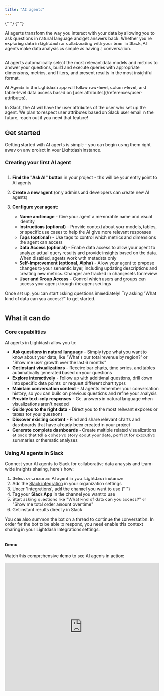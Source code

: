 ```yaml
---
title: "AI agents"
---
```


<CardGroup cols={2} iconType="solid" horizontal>
  {" "}
  <Card title="Cloud Pro" icon="bolt" /> <Card
    title="Cloud Enterprise"
    icon="rocket"
  />{" "}
</CardGroup>

AI agents transform the way you interact with your data by allowing you to ask questions in natural language and get answers back. Whether you're exploring data in Lightdash or collaborating with your team in Slack, AI agents make data analysis as simple as having a conversation.

<Frame>
  <img src="/images/guides/ai-agent-chat-intro.png" alt="" />
</Frame>

AI agents automatically select the most relevant data models and metrics to answer your questions, build and execute queries with appropriate dimensions, metrics, and filters, and present results in the most insightful format.

<Info>
AI Agents in the Lightdash app will follow row-level, column-level, and table-level data access based on [user attributes](/references/user-attributes).

In Slack, the AI will have the user attributes of the user who set up the agent. We plan to respect user attributes based on Slack user email in the future, reach out if you need that feature!

</Info>

## Get started

Getting started with AI agents is simple - you can begin using them right away on any project in your Lightdash instance.

### Creating your first AI agent

<Frame>
  <img src="/images/guides/ai-agent-create.png" alt="" />
</Frame>

1. **Find the "Ask AI" button** in your project - this will be your entry point to AI agents
2. **Create a new agent** (only admins and developers can create new AI agents)
3. **Configure your agent:**

   - **Name and image** - Give your agent a memorable name and visual identity
   - **Instructions (optional)** - Provide context about your models, tables, or specific use cases to help the AI give more relevant responses
   - **Tags (optional)** - Use tags to control which metrics and dimensions the agent can access
   - **Data Access (optional)** - Enable data access to allow your agent to analyze actual query results and provide insights based on the data. When disabled, agents work with metadata only
   - **Self-Improvement (optional, Alpha)** - Allow your agent to propose changes to your semantic layer, including updating descriptions and creating new metrics. Changes are tracked in changesets for review
   - **User and Group Access** - Control which users and groups can access your agent through the agent settings

Once set up, you can start asking questions immediately! Try asking "What kind of data can you access?" to get started.

<Frame>
  <img src="/images/guides/ai-agent-chat-intro-response.png" alt="" />
</Frame>

## What it can do

### Core capabilities

AI agents in Lightdash allow you to:

- **Ask questions in natural language** - Simply type what you want to know about your data, like "What's our total revenue by region?" or "Show me user growth over the last 6 months"
- **Get instant visualizations** - Receive bar charts, time series, and tables automatically generated based on your questions
- **Explore interactively** - Follow up with additional questions, drill down into specific data points, or request different chart types
- **Maintain conversation context** - AI agents remember your conversation history, so you can build on previous questions and refine your analysis
- **Provide text-only responses** - Get answers in natural language when visualizations aren't needed
- **Guide you to the right data** - Direct you to the most relevant explores or tables for your questions
- **Discover existing content** - Find and share relevant charts and dashboards that have already been created in your project
- **Generate complete dashboards** - Create multiple related visualizations at once that tell a cohesive story about your data, perfect for executive summaries or thematic analyses

### Using AI agents in Slack

Connect your AI agents to Slack for collaborative data analysis and team-wide insights sharing, here's how:

1. Select or create an AI agent in your Lightdash instance
2. Add the [Slack integration](https://docs.lightdash.com/guides/using-slack-integration#using-the-slack-integration) in your organization settings
3. Under 'Integrations', add the channel you want to use
   {" "}
   <Frame>
     <img src="/images/guides/ai-agent-set-slack-channel.png" alt="" />
   </Frame>
4. Tag your **Slack App** in the channel you want to use
5. Start asking questions like "What kind of data can you access?" or "Show me total order amount over time"
6. Get instant results directly in Slack

You can also summon the bot on a thread to continue the conversation. In order for the bot to be able to respond, you need enable this context sharing in your Lightdash Integrations settings.

<Frame>
  <img src="/images/guides/ai-agent-slack-thread-consent.png" alt="" />
</Frame>

#### Demo

Watch this comprehensive demo to see AI agents in action:

<Frame>
  <iframe
    width="100%"
    height="420"
    src="https://www.loom.com/embed/f38e27fee7784e7f95538613b3b77bb5?sid=a13feb5b-fef3-4f68-9fbf-e54f928c28e5"
    frameborder="0"
    webkitallowfullscreen
    mozallowfullscreen
    allowfullscreen
  />
</Frame>

## Agent memory and learning

<Info>Agent memory can be modified by admins and developers only</Info>

AI agents can now learn from your corrections and feedback. When you correct an agent's response or guide it to better understand your data, the agent can automatically update its own instructions to remember these preferences for future conversations. The memory will only be saved if you approve the agent's suggested learning.

### How it works

- When an agent makes a mistake or you provide clarification, it can capture this feedback
- The agent updates its instructions field with the new learning
- All future conversations with that agent will benefit from this accumulated knowledge
- Memories are stored directly in the agent's instructions, which you can view and edit in agent settings

### What agents can learn

Agents can learn various types of corrections and preferences:

- **Which tables or explores to use** for specific types of queries
- **Field selection preferences** like "always use net_revenue instead of gross_revenue when generating revenue charts"
- **Filter logic** such as "exclude test accounts when counting customers"
- **General preferences** about formatting, ordering, or analysis approaches

## Self-Improvement

<Warning>
  This feature is currently in Alpha. Enable it in your agent settings to start
  testing with your team.
</Warning>

AI agents can now improve your semantic layer by proposing changes to your data models. When enabled, agents can update field descriptions, create new metrics, and refine your data documentation based on conversations and user feedback. All changes are tracked in changesets and can be reviewed or reverted at any time.

### How it works

When self-improvement is enabled, your AI agent can:

1. **Propose changes** to your semantic layer during conversations
2. **Apply changes immediately** to a changeset (batch of changes)
3. **Track all modifications** with full history and attribution
4. **Allow review and rejection** of changes by authorized users

Changes are visible in the chat interface and can be managed through the Project Settings > Changesets page.

<Accordion title="View self-improvement changes in chat">
  <Frame caption="Updating a description of a dimension">
    <img
      src="/images/guides/ai-agents/self-improvement-chat-1.png"
      alt="Self-improvement changes in chat updating a description of a dimension"
    />
  </Frame>
  <Frame caption="Creating a custom metric">
    <img
      src="/images/guides/ai-agents/self-improvement-chat-2.png"
      alt="Self-improvement changes in chat custom metric"
    />
  </Frame>
</Accordion>

### What agents can improve

**Update descriptions** for better documentation:

- Explore descriptions to clarify data sources and use cases
- Metric descriptions to explain calculations and business logic
- Dimension descriptions to provide field context

**Create new metrics** based on conversations:

- Custom aggregations derived from existing dimensions

### Enabling self-improvement

To enable self-improvement for an agent:

1. Go to your agent settings
2. Toggle the "Enable Self-Improvement" switch
3. Save your changes

<Accordion title="How to enable self-improvement">
  <Frame>
    <img
      src="/images/guides/ai-agents/enable-self-improvement.png"
      alt="Enable self-improvement toggle"
    />
  </Frame>
</Accordion>

<Info>Only admins and developers can enable and use self-improvement</Info>

### Managing changes

All proposed changes are tracked in changesets, which you can access from Project Settings:

**View all changes:**

- Navigate to Project Settings > Changesets
- See a complete list of proposed changes with details about what was modified
- View who proposed each change and when

<Accordion title="Viewing changes in changeset view from project settings">
  <Frame>
    <img
      src="/images/guides/ai-agents/changeset-view.png"
      alt="Self-improvement changes in changeset view from project settings"
    />
  </Frame>
</Accordion>

**Review changes in chat:**

- Each proposed change appears as a card in the conversation
- Click "View Changeset" to see the full details
- Use the "Reject" button to revert changes you don't want

**Revert changes:**

- Individual changes can be rejected directly from the chat interface
- Use "Revert" in the changesets page to undo specific changes
- Use "Revert All" to undo multiple changes at once
- If a project is re-deployed, the changeset will be applied if possible

<Warning>
  Once a change is reverted, the action cannot be undone. The semantic layer
  will return to its previous state for that field or metric.
</Warning>

## Best practices

To get the most accurate and useful answers from your AI agents, follow these best practices for preparing your data and configuring your agents.

### Think specialized, not general

Think of AI agents as your specialized analysts - each one can be configured to focus on specific areas of your business. For example, you might create a "Marketing Assistant" that only has access to marketing data like campaign performance, lead generation, and customer acquisition metrics. This focused approach ensures more accurate, relevant responses and prevents sensitive data from being accessible to the wrong teams. To find out more about how to configure specific access, see [Limiting access to specific explores/fields](#limiting-access-to-specific-explores/fields).

### Document your data thoroughly

Good documentation is crucial for AI to understand your data models and provide meaningful insights. The quality of the results depend on the quality of your metadata and documentation.

- **Write clear, descriptive names** for metrics and dimensions
- **Add detailed descriptions** to all metrics and dimensions explaining what they represent
- **Include example questions** in descriptions that AI could answer with the metric
- **Use AI hints** to provide additional context specifically for AI agents

Remember: If your colleague wouldn't understand your documentation, neither will the AI agent. The more context you provide, the better the AI can interpret and analyze your data.

#### Using AI hints

AI hints are specialized metadata fields that provide additional context specifically for AI agents. These hints help the AI better understand your data models, business logic, and how to interpret your metrics and dimensions.

<Info>
  AI hints are internal metadata used only by AI agents and are not displayed to
  users in the Lightdash interface. When both AI hints and descriptions are
  present, AI hints take precedence for AI agent prompts.
</Info>

AI hints support both string and array of strings formats. The array format allows you to organize multiple distinct pieces of information as separate hints, making them easier to read and maintain.

You can add AI hints at three levels:

**Model-level hints** - Provide context about the entire table:

<CodeGroup>

```yaml dbt 1.10+
models:
  - name: customers
    config:
      meta:
        ai_hint:
          - This is a customers table containing customer information and derived facts
          - Use this for customer demographics, behavior analysis, and segmentation
```

```yaml dbt <=1.9
models:
  - name: customers
    meta:
      ai_hint:
        - This is a customers table containing customer information and derived facts
        - Use this for customer demographics, behavior analysis, and segmentation
```

</CodeGroup>

String format:

<CodeGroup>

```yaml dbt 1.10+
models:
  - name: customers
    config:
      meta:
        ai_hint: |
          This is a customers table containing customer information and derived facts.
          Use this for customer demographics, behavior analysis, and segmentation.
```

```yaml dbt <=1.9
models:
  - name: customers
    meta:
      ai_hint: |
        This is a customers table containing customer information and derived facts.
        Use this for customer demographics, behavior analysis, and segmentation.
```

</CodeGroup>

**Dimension-level hints** - Explain individual columns:

<CodeGroup>

```yaml dbt 1.10+
columns:
  - name: last_name
    config:
      meta:
        dimension:
          ai_hint:
            - Customer's last name
            - Contains PII data - use for identification but be mindful of privacy
```

```yaml dbt <=1.9
columns:
  - name: last_name
    meta:
      dimension:
        ai_hint:
          - Customer's last name
          - Contains PII data - use for identification but be mindful of privacy
```

</CodeGroup>

**Metric-level hints** - Clarify what metrics measure:

<CodeGroup>

```yaml dbt 1.10+
columns:
  - name: customer_id
    config:
      meta:
        metrics:
          unique_customer_count:
            type: count_distinct
            ai_hint:
              - Unique customer count for business reporting
              - Use this for customer acquisition and retention analysis
```

```yaml dbt <=1.9
columns:
  - name: customer_id
    meta:
      metrics:
        unique_customer_count:
          type: count_distinct
          ai_hint:
            - Unique customer count for business reporting
            - Use this for customer acquisition and retention analysis
```

</CodeGroup>

### Writing effective instructions

Think of your instructions as teaching your AI agent about your world. The better you explain your business context and preferences, the more useful and relevant your agent's responses will be.

Focus on four key areas: what your agent should know about your industry, your team's goals and constraints, how you like data analyzed, and how results should be communicated.

#### What to include

- **Industry terminology and key metrics** including acronyms your team uses regularly (e.g., "CPM means Cost Per Mille, not cost per mile" or "Our ARR calculations exclude one-time setup fees")
- **Communication style** for how results should be presented to your team (e.g., "Keep explanations simple for non-technical stakeholders" or "Always include actionable next steps")
- **Business constraints** like regulatory requirements or budget limitations that affect decision-making
- **Analysis preferences** your team relies on (e.g., "Always compare month-over-month growth" or "Flag any churn rates above 5% as concerning")
- **Context for interpreting your data** (e.g., "Our Q4 always shows higher sales due to holiday promotions" or "Weekend traffic is typically 40% lower")

<Check>
  **Good example - Sales Team Agent:** <br />
  You analyze sales performance for our SaaS company. Focus on MRR, churn, and pipeline
  health. When MRR growth drops below 10% month-over-month, flag it as concerning.
  Present insights in simple terms that our sales managers can act on immediately.
  Always include trend explanations and next steps.
</Check>

#### What to avoid

- **Contradictory instructions** that create confusion about priorities
- **Overly complex rules** that are hard to follow consistently
- **Vague guidance** like "be helpful" without explaining what that means for your situation
- **Too many different focus areas** in one agent, remember to keep each agent focused, there are no limits on the number of agents you can create!
- **Restating basic features**, don't tell the AI to "create charts" since it already does that

<Danger>
  **Poor example - Too vague:** <br />
  Be helpful and analyze data well. Create good charts and explain things clearly.
</Danger>

## Set up multiple agents

You can create multiple AI agents, each configured for different tasks, tones, languages, or teams. Each agent can have access to different datasets to focus results and give more accurate answers.

<Frame>
  <iframe
    width="100%"
    height="420"
    src="https://www.loom.com/embed/26adbd03cf2049ddb81e015f9756a4bb?sid=dae39714-3c86-4254-af23-bb2def551fba"
    frameborder="0"
    webkitallowfullscreen
    mozallowfullscreen
    allowfullscreen
  />
</Frame>

### Limiting access to specific explores and fields

For each AI agent, you can configure which fields are used to answer questions using the tags you've defined in your YAML files. You can add one or many tags - fields with **any** of the tags in the list will be considered by the AI agent.
Use tags to control which metrics and dimensions each AI agent can access. This helps focus the AI on the most relevant data for analysis and ensures agents only work with appropriate datasets. You can add tags at the model level to give access to entire explores, or at the individual metric and dimension level for more granular control.

#### Adding tags at the model level

Tag entire models to give your AI agent access to all metrics and dimensions within that explore:

<CodeGroup>

```yaml dbt 1.10+
models:
  - name: marketing_campaigns
    config:
      meta:
        tags: ["marketing", "ai"] #    <--------- tagging the entire model
    columns:
      - name: campaign_name
        config:
          meta:
            dimension:
              type: string
      - name: impressions
        config:
          meta:
            metrics:
              total_impressions:
                type: sum
```

```yaml dbt <=1.9
models:
  - name: marketing_campaigns
    meta:
      tags: ["marketing", "ai"] #    <--------- tagging the entire model
    columns:
      - name: campaign_name
        meta:
          dimension:
            type: string
      - name: impressions
        meta:
          metrics:
            total_impressions:
              type: sum
```

</CodeGroup>

#### Adding tags to individual metrics & dimensions

For more granular control, tag specific metrics and dimensions:

<CodeGroup>

```yaml dbt 1.10+
models:
  - name: orders
    columns:
      - name: status
        config:
          meta:
            dimension:
              tags: ["ai", "sales"] # <--------- tagging the dimension
      - name: location
        config:
          meta:
            dimension:
              tags: ["ai", "operations"] # <--------- taggint the dimension
      - name: amount
        description: Total amount of the order
        config:
          meta:
            metrics:
              total_order_amount:
                type: sum
                format: usd
                round: 2
                tags: ["ai", "finance"] # <--------- tagging the metric
```

```yaml dbt <=1.9
- name: orders
  columns:
    - name: status
      meta:
        dimension:
          tags: ['ai', 'sales'] #    <--------- tagging the dimension
     - name: location
      meta:
        dimension:
          tags: ['ai', 'operations'] #    <--------- taggint the dimension
    - name: amount
      description: Total amount of the order
      meta:
        metrics:
          total_order_amount:
            type: sum
            format: usd
            round: 2
            tags: ['ai', 'finance'] #    <--------- tagging the metric
```

</CodeGroup>

## Data Access Control

AI agents offer flexible data access control to balance insights with privacy and security. By default, agents work with metadata only, but you can optionally enable data access for deeper analysis.

### Data access modes

**Metadata-only mode (default):**

- Agents can see your data structure, field names, and model definitions
- They can generate appropriate queries and visualizations
- No actual data values (except for one-row query results) are shared with the agent
- Perfect for exploring data structure and creating initial analyses

**Data access enabled:**

- Agents receive actual query results in addition to metadata
- Can provide specific insights, identify trends, and analyze patterns in your data
- Offers detailed summaries and data-driven recommendations
- Can search for actual field values to ensure accurate filters when building visualizations
- Only shares data when explicitly enabled per agent

<Info>
  Data access is optional and controlled per agent. When disabled, agents only
  work with your data model structure and cannot see actual data values. This
  ensures sensitive information is only shared when you explicitly choose to
  enable this capability.
</Info>

<Accordion title="How to enable data access">
  To enable data access, go to your agent settings and toggle the "Data Access"
  option.
  <Frame>
    <img
      src="/images/guides/ai-agents/enable-data-access.png"
      alt="How to enable data access for AI agents"
    />
  </Frame>
</Accordion>

## User-defined evaluations

Create custom evaluation suites to batch test your agent's performance and ensure consistent, high-quality responses across different scenarios.

<Frame>
  <img
    src="/images/guides/ai-agents/evals-eval-details.png"
    alt="AI Agent evaluation details interface"
  />
</Frame>

### How evaluations work

1. **Define evaluation questions** - Build a set of test questions for each agent. You can either:
   - Manually create questions that represent common use cases
   - Select responses from existing agent conversations in the admin page to add to your evaluation set
     <Accordion title="Adding questions from existing conversations">
       <Frame>
         <img
           src="/images/guides/ai-agents/evals-add-to-evals-1.png"
           alt="AI Agent evaluation details interface"
         />
       </Frame>
     </Accordion>
2. **Run batch tests** - Execute all prompts in your evaluation set against the agent to see how it responds

3. **Review results** - Manually review the agent's responses to ensure they meet your quality standards and expectations

### Using feedback to improve evaluations

Encourage your team to actively use the thumbs-up/thumbs-down feature when interacting with AI agents. This feedback helps admins in two key ways:

- **Identify improvement areas** - Thumbs-down responses highlight where the agent needs work
- **Build better evaluation sets** - Filter and easily add thumbs-down responses to your evaluation suite to test fixes and prevent regressions

This systematic testing approach helps you:

- Verify agent performance before deploying changes
- Ensure consistency across common queries

## FAQs

1. Does Lightdash store the query data?

Lightdash only stores simple one-line answers so you can look back at your conversation history. We also save the basic query info to recreate these when needed. The actual data and detailed results stays in your warehouse and gets pulled fresh when the results are revisited (unless data access is enabled).

2. Why can't I set multiple Agents for the same Slack channel?

Since you have to mention the Slack App for your organization, and to avoid unexpected results, we don't allow multiple agents for the same slack channel. To align with best practices, we recommend one slack channel per project, so you prompt with confidence.

## Known limitations

<Info>
  These limitations reflect the current state of AI agents as we continue
  developing and improving the feature. Many of these constraints will be
  addressed in future releases, so stay tuned! Your feedback and feature
  requests help us prioritize what to build next.
</Info>

### Data analysis and calculations

As mentioned in the [FAQs](#faqs), AI Agents currently work with your dbt model metadata rather than actual data values. This means they can't perform forecasting, predictive analytics or custom statistical calculations. They also can't create [table calculations](https://docs.lightdash.com/guides/table-calculations) or [custom fields](https://docs.lightdash.com/references/custom-fields) on-the-fly.

### Query and visualizations constraints

Results are limited by configurable query limits set at server level to ensure good performance. These limits can only be adjusted through environment variables at the moment.

Agents can create bar charts, time series charts and tables, but don't yet support Lighdash's [full range of chart types](https://docs.lightdash.com/references/chart-types) including [custom visualizations](https://docs.lightdash.com/references/custom-charts), heat maps or bubble plots.

### Data access and context

Agent access to your data is controlled thorugh tags in your dbt models. If certain fields aren't accessible, check that they have the appropiate tags assigned to your agent.

Agents don't remember context between different conversation sessions. Each chat start fresh.
